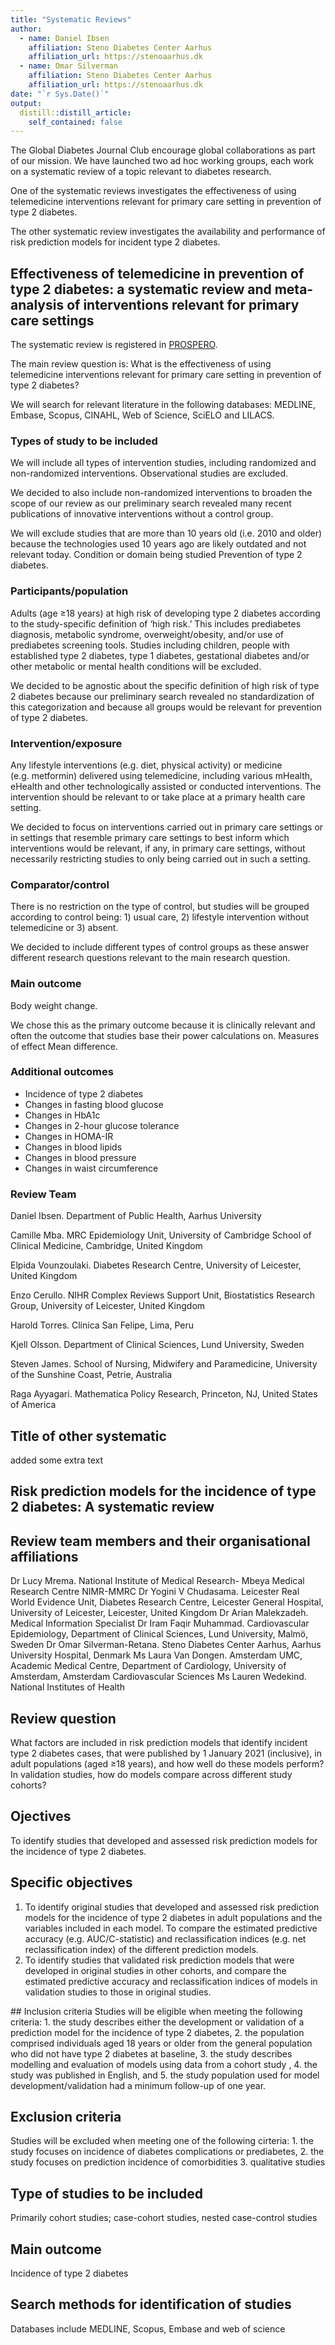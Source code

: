 ```yaml
---
title: "Systematic Reviews"
author:
  - name: Daniel Ibsen
    affiliation: Steno Diabetes Center Aarhus
    affiliation_url: https://stenoaarhus.dk
  - name: Omar Silverman
    affiliation: Steno Diabetes Center Aarhus
    affiliation_url: https://stenoaarhus.dk
date: "`r Sys.Date()`"
output:
  distill::distill_article:
    self_contained: false
---
```


The Global Diabetes Journal Club encourage global collaborations as part of our mission. We have launched two ad hoc working groups, each work on a systematic review of a topic relevant to diabetes research.

One of the systematic reviews investigates the effectiveness of using telemedicine interventions relevant for primary care setting in prevention of type 2 diabetes.

The other systematic review investigates the availability and performance of risk prediction models for incident type 2 diabetes.

## Effectiveness of telemedicine in prevention of type 2 diabetes: a systematic review and meta-analysis of interventions relevant for primary care settings
The systematic review is registered in [PROSPERO](https://www.crd.york.ac.uk/prospero/display_record.php?ID=CRD42020210829).

The main review question is: What is the effectiveness of using telemedicine interventions relevant for primary care setting in prevention of type 2 diabetes?

We will search for relevant literature in the following databases: MEDLINE, Embase, Scopus, CINAHL, Web of Science, SciELO and LILACS.

### Types of study to be included
We will include all types of intervention studies, including randomized and non-randomized interventions. Observational studies are excluded.

We decided to also include non-randomized interventions to broaden the scope of our review as our preliminary search revealed many recent publications of innovative interventions without a control group.

We will exclude studies that are more than 10 years old (i.e. 2010 and older) because the technologies used 10 years ago are likely outdated and not relevant today.
Condition or domain being studied
Prevention of type 2 diabetes.

### Participants/population
Adults (age ≥18 years) at high risk of developing type 2 diabetes according to the study-specific definition of ‘high risk.’ This includes prediabetes diagnosis, metabolic syndrome, overweight/obesity, and/or use of prediabetes screening tools. Studies including children, people with established type 2 diabetes, type 1 diabetes, gestational diabetes and/or other metabolic or mental health conditions will be excluded.

We decided to be agnostic about the specific definition of high risk of type 2 diabetes because our preliminary search revealed no standardization of this categorization and because all groups would be relevant for prevention of type 2 diabetes.

### Intervention/exposure
Any lifestyle interventions (e.g. diet, physical activity) or medicine (e.g. metformin) delivered using telemedicine, including various mHealth, eHealth and other technologically assisted or conducted interventions. The intervention should be relevant to or take place at a primary health care setting.

We decided to focus on interventions carried out in primary care settings or in settings that resemble primary care settings to best inform which interventions would be relevant, if any, in primary care settings, without necessarily restricting studies to only being carried out in such a setting.

### Comparator/control
There is no restriction on the type of control, but studies will be grouped according to control being: 1) usual care, 2) lifestyle intervention without telemedicine or 3) absent.

We decided to include different types of control groups as these answer different research questions relevant to the main research question.

### Main outcome
Body weight change.

We chose this as the primary outcome because it is clinically relevant and often the outcome that studies base their power calculations on.
Measures of effect
Mean difference.

### Additional outcomes
- Incidence of type 2 diabetes
- Changes in fasting blood glucose
- Changes in HbA1c
- Changes in 2-hour glucose tolerance
- Changes in HOMA-IR
- Changes in blood lipids
- Changes in blood pressure
- Changes in waist circumference

### Review Team
Daniel Ibsen. Department of Public Health, Aarhus University

Camille Mba. MRC Epidemiology Unit, University of Cambridge School of Clinical Medicine, Cambridge, United Kingdom

Elpida Vounzoulaki. Diabetes Research Centre, University of Leicester, United Kingdom

Enzo Cerullo. NIHR Complex Reviews Support Unit, Biostatistics Research Group, University of Leicester, United Kingdom

Harold Torres. Clinica San Felipe, Lima, Peru

Kjell Olsson. Department of Clinical Sciences, Lund University, Sweden

Steven James. School of Nursing, Midwifery and Paramedicine, University of the Sunshine Coast, Petrie, Australia

Raga Ayyagari. Mathematica Policy Research, Princeton, NJ, United States of America

## Title of other systematic

added some extra text

## Risk prediction models for the incidence of type 2 diabetes: A systematic review

## Review team members and their organisational affiliations
Dr Lucy Mrema. National Institute of Medical Research- Mbeya Medical Research Centre NIMR-MMRC
Dr Yogini V Chudasama. Leicester Real World Evidence Unit, Diabetes Research Centre, Leicester General
Hospital, University of Leicester, Leicester, United Kingdom
Dr Arian Malekzadeh. Medical Information Specialist
Dr Iram Faqir Muhammad. Cardiovascular Epidemiology, Department of Clinical Sciences, Lund University,
Malmö, Sweden
Dr Omar Silverman-Retana. Steno Diabetes Center Aarhus, Aarhus University Hospital, Denmark
Ms Laura Van Dongen. Amsterdam UMC, Academic Medical Centre, Department of Cardiology, University of
Amsterdam, Amsterdam Cardiovascular Sciences
Ms Lauren Wedekind. National Institutes of Health

## Review question
What factors are included in risk prediction models that identify incident type 2 diabetes cases, that were published 
by 1 January 2021 (inclusive), in adult populations (aged ≥18 years), and how well do these models perform? 
In validation studies, how do models compare across different study cohorts? 

## Ojectives
To identify studies that developed and assessed risk prediction models for the incidence of type 2 diabetes.

## Specific objectives
1. To identify original studies that developed and assessed risk prediction models for the incidence of type 2 diabetes
   in adult populations and the variables included in each model. To compare the estimated predictive accuracy 
   (e.g. AUC/C-statistic) and reclassification indices (e.g. net reclassification index) of the different prediction models. 
2. To identify studies that validated risk prediction models that were developed in original studies in other cohorts,
   and compare the estimated predictive accuracy and reclassification indices of models in validation studies to those in 
   original studies. 
 
 ## Inclusion criteria 
Studies will be eligible when meeting the following criteria:
1.	the study describes either the development or validation of a prediction model for the incidence of type 2 diabetes,
2.	the population comprised individuals aged 18 years or older from the general population who did not have type 2 diabetes
    at baseline, 
3.  the study describes modelling and evaluation of models using data from a cohort study  ,
4.	the study was published in English, and
5.	the study population used for model development/validation had a minimum follow-up of one year.

## Exclusion criteria
Studies will be excluded when meeting one of the following cirteria:
1.	the study focuses on incidence of diabetes complications or prediabetes,
2.	the study focuses on prediction incidence of comorbidities
3.	qualitative studies

## Type of studies to be included
Primarily cohort studies; case-cohort studies, nested case-control studies

## Main outcome
Incidence of type 2 diabetes

## Search methods for identification of studies  
Databases include MEDLINE, Scopus, Embase and web of science
